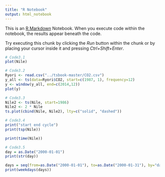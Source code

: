 ```yaml
---
title: "R Notebook"
output: html_notebook
---
```


This is an [R Markdown](http://rmarkdown.rstudio.com) Notebook. When you execute code within the notebook, the results appear beneath the code. 

Try executing this chunk by clicking the *Run* button within the chunk or by placing your cursor inside it and pressing *Ctrl+Shift+Enter*. 

```r
# Code3.1
plot(Nile)
```

```r
# Code3.2
Ryori <- read.csv("../tsbook-master/CO2.csv")
y_all <- ts(data=Ryori$CO2, start=c(1987, 1), frequency=12)
y <- window(y_all, end=c(2014,12))
plot(y)
```

```r
# Code3.3
Nile2 <- ts(Nile, start=1986)
Nile2 <- 2 * Nile
ts.plot(cbind(Nile, Nile2), lty=c("solid", "dashed"))
```
```r
# Code3.4
print("start end cycle")
print(tsp(Nile))

print(time(Nile))
```
```r
# Code3.5
day = as.Date("2000-01-01")
print(str(day))

days = seq(from=as.Date("2000-01-01"), to=as.Date("2000-01-31"), by="day")
print(weekdays(days))
```

